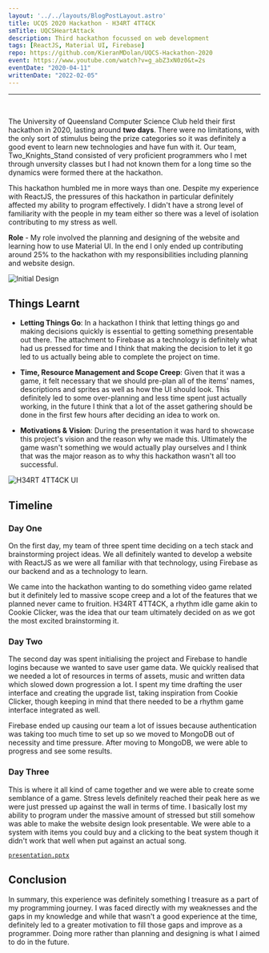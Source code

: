 ```yaml
---
layout: '../../layouts/BlogPostLayout.astro'
title: UCQS 2020 Hackathon - H34RT 4TT4CK
smTitle: UQCSHeartAttack
description: Third hackathon focussed on web development
tags: [ReactJS, Material UI, Firebase]
repo: https://github.com/KieranMDolan/UQCS-Hackathon-2020
event: https://www.youtube.com/watch?v=g_abZ3xN0z0&t=2s
eventDate: "2020-04-11"
writtenDate: "2022-02-05"
---
```

--- 
<br/>

The University of Queensland Computer Science Club held their first hackathon in 2020, lasting around **two days**. There were no limitations, with the only sort of stimulus being the prize categories so it was definitely a good event to learn new technologies and have fun with it. Our team, Two_Knights_Stand consisted of very proficient programmers who I met through unversity classes but I had not known them for a long time so the dynamics were formed there at the hackathon. 

This hackathon humbled me in more ways than one. Despite my experience with ReactJS, the pressures of this hackathon in particular definitely affected my ability to program effectively. I didn't have a strong level of familiarity with the people in my team either so there was a level of isolation contributing to my stress as well. 


**Role** - My role involved the planning and designing of the website and learning how to use Material UI. In the end I only ended up contributing around 25% to the hackathon with my responsibilities including planning and website design.   

![Initial Design](/blog/UQCSHeartAttack/design.png "design")

## Things Learnt	
- **Letting Things Go**: In a hackathon I think that letting things go and making decisions quickly is essential to getting something presentable out there. The attachment to Firebase as a technology is definitely what had us pressed for time and I think that making the decision to let it go led to us actually being able to complete the project on time. 

- **Time, Resource Management and Scope Creep**: Given that it was a game, it felt necessary that we should pre-plan all of the items' names, descriptions and sprites as well as how the UI should look. This definitely led to some over-planning and less time spent just actually working, in the future I think that a lot of the asset gathering should be done in the first few hours after deciding an idea to work on. 

- **Motivations & Vision**: During the presentation it was hard to showcase this project's vision and the reason why we made this. Ultimately the game wasn't something we would actually play ourselves and I think that was the major reason as to why this hackathon wasn't all too successful. 

![H34RT 4TT4CK UI](/blog/UQCSHeartAttack/game.png "game")

## Timeline

### Day One
On the first day, my team of three spent time deciding on a tech stack and brainstorming project ideas. We all definitely wanted to develop a website with ReactJS as we were all familiar with that technology, using Firebase as our backend and as a technology to learn. 

We came into the hackathon wanting to do something video game related but it definitely led to massive scope creep and a lot of the features that we planned never came to fruition. H34RT 4TT4CK, a rhythm idle game akin to Cookie Clicker, was the idea that our team ultimately decided on as we got the most excited brainstorming it. 

### Day Two
The second day was spent initialising the project and Firebase to handle logins because we wanted to save user game data. We quickly realised that we needed a lot of resources in terms of assets, music and written data which slowed down progression a lot. I spent my time drafting the user interface and creating the upgrade list, taking inspiration from Cookie Clicker, though keeping in mind that there needed to be a rhythm game interface integrated as well. 

Firebase ended up causing our team a lot of issues because authentication was taking too much time to set up so we moved to MongoDB out of necessity and time pressure. After moving to MongoDB, we were able to progress and see some results.

### Day Three
This is where it all kind of came together and we were able to create some semblance of a game. Stress levels definitely reached their peak here as we were just pressed up against the wall in terms of time. I basically lost my ability to program under the massive amount of stressed but still somehow was able to make the website design look presentable. We were able to a system with items you could buy and a clicking to the beat system though it didn't work that well when put against an actual song.  

[`presentation.pptx`](/blog/UQCSHeartAttack/presentation.pptx)

## Conclusion
In summary, this experience was definitely something I treasure as a part of my programming journey. I was faced directly with my weaknesses and the gaps in my knowledge and while that wasn't a good experience at the time, definitely led to a greater motivation to fill those gaps and improve as a programmer. Doing more rather than planning and designing is what I aimed to do in the future. 